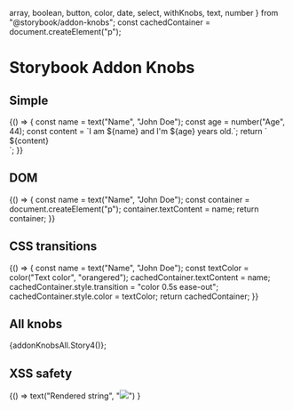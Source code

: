   array,
  boolean,
  button,
  color,
  date,
  select,
  withKnobs,
  text,
  number
} from "@storybook/addon-knobs";
const cachedContainer = document.createElement("p");

# Storybook Addon Knobs

<Meta title="Examples/Addons/Knobs" decorators={[withKnobs]} />

## Simple

<Preview>
  <Story name="Simple" height="100px">
    {() => {
      const name = text("Name", "John Doe");
      const age = number("Age", 44);
      const content = `I am ${name} and I'm ${age} years old.`;
      return `<div>${content}</div>`;
    }}
  </Story>
</Preview>

## DOM

<Preview>
  <Story name="DOM" height="100px">
    {() => {
      const name = text("Name", "John Doe");
      const container = document.createElement("p");
      container.textContent = name;
      return container;
    }}
  </Story>
</Preview>

## CSS transitions

<Preview>
  <Story name="CSS transitions" height="100px">
    {() => {
      const name = text("Name", "John Doe");
      const textColor = color("Text color", "orangered");
      cachedContainer.textContent = name;
      cachedContainer.style.transition = "color 0.5s ease-out";
      cachedContainer.style.color = textColor;
      return cachedContainer;
    }}
  </Story>
</Preview>

## All knobs

<Preview>
  <Story name="All knobs">{addonKnobsAll.Story4()};</Story>
</Preview>

## XSS safety

<Preview>
  <Story name="XSS safety" height="100px">
    {() =>
      text("Rendered string", "<img src=x onerror=\"alert('XSS Attack')\" >")
    }
  </Story>
</Preview>
